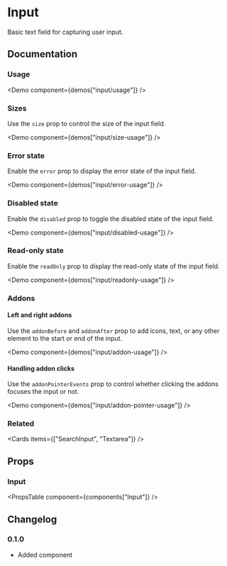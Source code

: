 
# Input

Basic text field for capturing user input.

## Documentation

### Usage

<Demo component={demos["input/usage"]} />

### Sizes

Use the `size` prop to control the size of the input field.

<Demo component={demos["input/size-usage"]} />

### Error state

Enable the `error` prop to display the error state of the input field.

<Demo component={demos["input/error-usage"]} />

### Disabled state

Enable the `disabled` prop to toggle the disabled state of the input field.

<Demo component={demos["input/disabled-usage"]} />

### Read-only state

Enable the `readOnly` prop to display the read-only state of the input field.

<Demo component={demos["input/readonly-usage"]} />

### Addons

#### Left and right addons

Use the `addonBefore` and `addonAfter` prop to add icons, text, or any other element to the start or end of the input.

<Demo component={demos["input/addon-usage"]} />

#### Handling addon clicks

Use the `addonPointerEvents` prop to control whether clicking the addons focuses the input or not.

<Demo component={demos["input/addon-pointer-usage"]} />

### Related

<Cards items={["SearchInput", "Textarea"]} />

## Props

### Input

<PropsTable component={components["Input"]} />

## Changelog

### 0.1.0

- Added component
